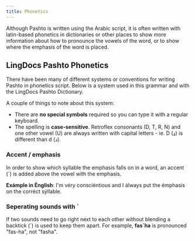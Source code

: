 ```yaml
---
title: Phonetics
---
```



Although Pashto is written using the Arabic script, it is often written with latin-based phonetics in dictionaries or other places to show more information about how to pronounce the vowels of the word, or to show where the emphasis of the word is placed.

## LingDocs Pashto Phonetics

There have been many of different systems or conventions for writing Pashto in phonetics script. Below is a system used in this grammar and with the <Link to="https://dictionary.lingdocs.com">LingDocs Pashto Dictionary</Link>. 

A couple of things to note about this system:

- There are **no special symbols** required so you can type it with a regular keyboard.
- The spelling is **case-sensitive**. Retroflex consonants (D, T, R, N) and one other vowel (U) are always written with capital letters - ie. D (ډ) is different than d (د).

<PhoneticsViewer />

### Accent / emphasis

In order to show which syllable the emphasis falls on in a word, an accent (´) is added above the vowel with the emphasis.

**Exámple in Énglish**: I'm véry consciéntious and I álways put the émphasis on the corréct sýllable.

### Seperating sounds with `

If two sounds need to go right next to each other without blending a backtick (\`) is used to keep them apart. For example, **fas\`ha** is pronounced "fas-ha", not "fasha".